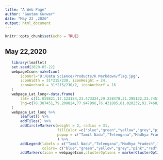 ---
title: "A Web Page"
author: "Gautam Kunwar"
date: "May 22 ,2020"
output: html_document
---

```{r setup, include=FALSE}
knitr::opts_chunk$set(echo = TRUE)
```



## May 22,2020
```{r, echo=FALSE}
   library(leaflet)
   set.seed(2020-05-22)
   webpageIcon<-makeIcon(
       iconUrl="D:/Data Science/Products/R Markdown/flag.jpg",
       iconWidth = 31*215/230, iconHeight = 24,
       iconAnchorX = 31*215/230/2, iconAnchorY = 16
   )
   webpage_Lat_long<-data.frame(
       lat= c(11.059821,17.123184,23.473324,29.238478,21.295132,23.745127),
       lng=c(78.387451,79.208824,77.947998,76.431885,81.828232,91.746826)
   )
   webpage_Lat_long %>%
       leaflet() %>%
       addTiles() %>%
       addCircleMarkers(weight = 2, radius = 31,
                        fillColor =c("blue","green","yellow","grey","pink","red"),
                        popup = c("Tamil Nadu","Telengana","Madhya Pradesh","Haryana","Chhattisgarh","Tripura")
                        ) %>%
       addLegend(labels = c("Tamil Nadu","Telengana","Madhya Pradesh","Haryana","Chhattisgarh","Tripura"),
                 colors= c("blue","green","yellow","grey","pink","red")) %>%
       addMarkers(icon = webpageIcon,clusterOptions = markerClusterOptions()) 
```